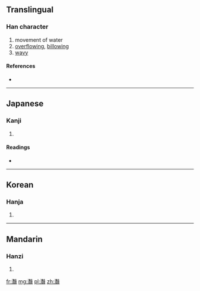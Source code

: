 {{also|灔}}
==Translingual==

===Han character===
{{Han char|rn=85|rad=水|as=23|sn=26|four=|canj=水廿廿廿 (ETTT)}}

# movement of water
# [[overflowing]], [[billowing]]
# [[wavy]]

====References====
* {{Han ref|kx=0664.170|dkj=18831|hdz=31798.150|uh=704E|ud=28750}}

----

==Japanese==

===Kanji===
{{ja-kanji|grade=|rs=水23}}

# {{defn|Japanese|sort=水23}}

====Readings====
* {{ja-readings|on=[[えん]] (en)|kun=[[なみ]] (nami)}}

----

==Korean==

===Hanja===
{{ko-hanja|hangeul=염|eumhun=|rv=yeom|mr=yŏm|y=yem}}

# {{defn|Korean|sort=水23}}

----

==Mandarin==

===Hanzi===
{{cmn-hanzi|pin=[[yàn]] ([[yan4]])|wg=yen<sup>4</sup>}}

# {{defn|Mandarin|sort=水23}}

[[fr:灎]]
[[mg:灎]]
[[pl:灎]]
[[zh:灎]]